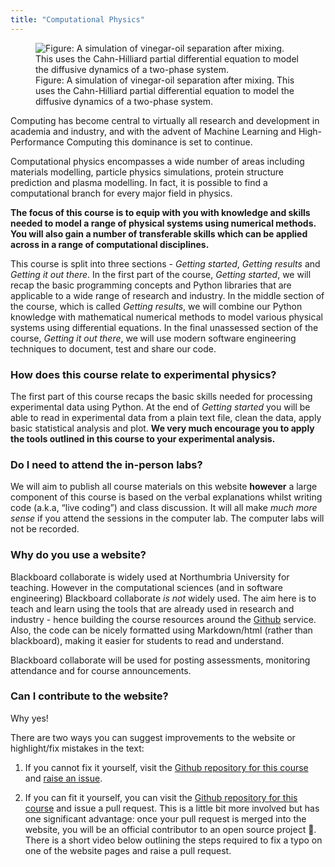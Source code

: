 ```yaml
---
title: "Computational Physics"
---
```


![Figure: A simulation of vinegar-oil separation after mixing. This uses the Cahn-Hilliard partial differential equation to model the diffusive dynamics of a two-phase system.](./images/animation_segregation.gif){fig-align="center"}

Computing has become central to virtually all research and development in academia and industry, 
and with the advent of Machine Learning and High-Performance Computing this dominance is set to continue.

Computational physics encompasses a wide number of areas including materials modelling, particle physics simulations, protein structure prediction and plasma modelling. In fact, it is possible to find a computational branch for every major field in physics.

**The focus of this course is to equip with you with knowledge and skills needed to model a range of physical systems using numerical methods. You will also gain a number of transferable skills which can be applied across in a range of computational disciplines.**

This course is split into three sections - *Getting started*, *Getting results* and *Getting it out there*.
In the first part of the course, *Getting started*, we will recap the basic programming concepts and Python libraries that are applicable to a wide range of research and industry. In the middle section of the course, which is called *Getting results*, we will combine our Python knowledge with mathematical numerical methods to model various physical systems using differential equations. In the final unassessed section of the course, *Getting it out there*, we will use modern software engineering techniques to document, test and share our code.

### How does this course relate to experimental physics?

The first part of this course recaps the basic skills needed for processing experimental data using Python. At the end of *Getting started* you will be able to read in experimental data from a plain text file, clean the data, apply basic statistical analysis and plot. **We very much encourage you to apply the tools outlined in this course to your experimental analysis.**

### Do I need to attend the in-person labs?

We will aim to publish all course materials on this website **however** a large component of this course is based on the verbal explanations whilst writing code (a.k.a, "live coding") and class discussion. It will all make *much more sense* if you attend the sessions in the computer lab. The computer labs will not be recorded.

### Why do you use a website?

Blackboard collaborate is widely used at Northumbria University for teaching. However in the computational sciences (and in software engineering) Blackboard collaborate *is not* widely used. The aim here is to teach and learn using the tools that are already used in research and industry - hence building the course resources around the [Github](https://github.com) service. Also, the code can be nicely formatted using Markdown/html (rather than blackboard), making it easier for students to read and understand.

Blackboard collaborate will be used for posting assessments, monitoring attendance and for course announcements.

### Can I contribute to the website?

Why yes!

There are two ways you can suggest improvements to the website or highlight/fix mistakes in the text:

1) If you cannot fix it yourself, visit the [Github repository for this course](https://github.com/NU-CEM/Computational_Physics/) and [raise an issue](https://github.com/NU-CEM/Computational_Physics/issues).  

2) If you can fit it yourself, you can visit the [Github repository for this course](https://github.com/NU-CEM/Computational_Physics/) and issue a pull request. This is a little bit more involved but has one significant advantage: once your pull request is merged into the website, you will be an official contributor to an open source project 🎈. There is a short video below outlining the steps required to fix a typo on one of the website pages and raise a pull request.

